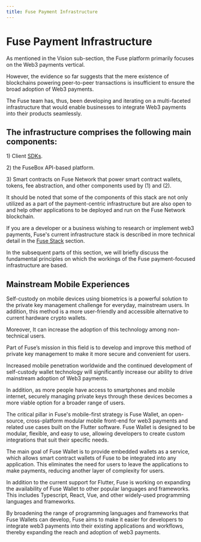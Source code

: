 ```yaml
---
title: Fuse Payment Infrastructure
---
```


# Fuse Payment Infrastructure

As mentioned in the Vision sub-section, the Fuse platform primarily focuses on the Web3 payments vertical.

However, the evidence so far suggests that the mere existence of blockchains powering peer-to-peer transactions is insufficient to ensure the broad adoption of Web3 payments.

The Fuse team has, thus, been developing and iterating on a multi-faceted infrastructure that would enable businesses to integrate Web3 payments into their products seamlessly.

## The infrastructure comprises the following main components:

1\) Client [SDKs](../../fuse-box/sdk).

2\) the FuseBox API-based platform.

3\) Smart contracts on Fuse Network that power smart contract wallets, tokens, fee abstraction, and other components used by (1) and (2).

It should be noted that some of the components of this stack are not only utilized as a part of the payment-centric infrastructure but are also open to and help other applications to be deployed and run on the Fuse Network blockchain.

If you are a developer or a business wishing to research or implement web3 payments, Fuse's current infrastructure stack is described in more technical detail in the [Fuse Stack](../../fuse-box/architecture.mdx) section.

In the subsequent parts of this section, we will briefly discuss the fundamental principles on which the workings of the Fuse payment-focused infrastructure are based.

## Mainstream Mobile Experiences

Self-custody on mobile devices using biometrics is a powerful solution to the private key management challenge for everyday, mainstream users. In addition, this method is a more user-friendly and accessible alternative to current hardware crypto wallets.

Moreover, It can increase the adoption of this technology among non-technical users.

Part of Fuse’s mission in this field is to develop and improve this method of private key management to make it more secure and convenient for users.

Increased mobile penetration worldwide and the continued development of self-custody wallet technology will significantly increase our ability to drive mainstream adoption of Web3 payments.

In addition, as more people have access to smartphones and mobile internet, securely managing private keys through these devices becomes a more viable option for a broader range of users.

The critical pillar in Fuse's mobile-first strategy is Fuse Wallet, an open-source, cross-platform modular mobile front-end for web3 payments and related use cases built on the Flutter software. Fuse Wallet is designed to be modular, flexible, and easy to use, allowing developers to create custom integrations that suit their specific needs.

The main goal of Fuse Wallet is to provide embedded wallets as a service, which allows smart contract wallets of Fuse to be integrated into any application. This eliminates the need for users to leave the applications to make payments, reducing another layer of complexity for users.

In addition to the current support for Flutter, Fuse is working on expanding the availability of Fuse Wallet to other popular languages and frameworks. This includes Typescript, React, Vue, and other widely-used programming languages and frameworks.

By broadening the range of programming languages and frameworks that Fuse Wallets can develop, Fuse aims to make it easier for developers to integrate web3 payments into their existing applications and workflows, thereby expanding the reach and adoption of web3 payments.
